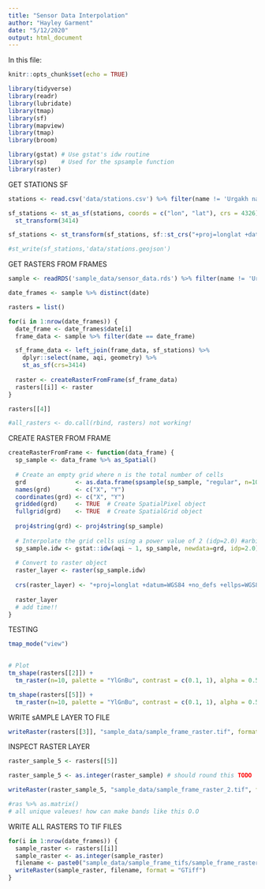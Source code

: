 ```yaml
---
title: "Sensor Data Interpolation"
author: "Hayley Garment"
date: "5/12/2020"
output: html_document
---
```


In this file:



```r
knitr::opts_chunk$set(echo = TRUE)

library(tidyverse)
library(readr)
library(lubridate)
library(tmap)
library(sf)
library(mapview)
library(tmap)
library(broom)

library(gstat) # Use gstat's idw routine
library(sp)    # Used for the spsample function
library(raster)
```

GET STATIONS SF
```r
stations <- read.csv('data/stations.csv') %>% filter(name != 'Urgakh naran')

sf_stations <- st_as_sf(stations, coords = c("lon", "lat"), crs = 4326) %>%
  st_transform(3414)

sf_stations <- st_transform(sf_stations, sf::st_crs("+proj=longlat +datum=WGS84"))

#st_write(sf_stations,'data/stations.geojson')
```

GET RASTERS FROM FRAMES
```r
sample <- readRDS('sample_data/sensor_data.rds') %>% filter(name != 'Urgakh naran')

date_frames <- sample %>% distinct(date)

rasters = list()

for(i in 1:nrow(date_frames)) {
  date_frame <- date_frames$date[i]
  frame_data <- sample %>% filter(date == date_frame)

  sf_frame_data <- left_join(frame_data, sf_stations) %>%
    dplyr::select(name, aqi, geometry) %>%
    st_as_sf(crs=3414)
  
  raster <- createRasterFromFrame(sf_frame_data)
  rasters[[i]] <- raster
}

rasters[[4]]

#all_rasters <- do.call(rbind, rasters) not working!

```


CREATE RASTER FROM FRAME
```r
createRasterFromFrame <- function(data_frame) {
  sp_sample <- data_frame %>% as_Spatial()
  
  # Create an empty grid where n is the total number of cells
  grd              <- as.data.frame(spsample(sp_sample, "regular", n=100000))
  names(grd)       <- c("X", "Y")
  coordinates(grd) <- c("X", "Y")
  gridded(grd)     <- TRUE  # Create SpatialPixel object
  fullgrid(grd)    <- TRUE  # Create SpatialGrid object
  
  proj4string(grd) <- proj4string(sp_sample)
  
  # Interpolate the grid cells using a power value of 2 (idp=2.0) #arbitrary!!
  sp_sample.idw <- gstat::idw(aqi ~ 1, sp_sample, newdata=grd, idp=2.0)
  
  # Convert to raster object
  raster_layer <- raster(sp_sample.idw)
  
  crs(raster_layer) <- "+proj=longlat +datum=WGS84 +no_defs +ellps=WGS84 +towgs84=0,0,0" 
  
  raster_layer
  # add time!!
}
```

TESTING
```r
tmap_mode("view")
  

# Plot
tm_shape(rasters[[2]]) + 
  tm_raster(n=10, palette = "YlGnBu", contrast = c(0.1, 1), alpha = 0.5)

tm_shape(rasters[[5]]) + 
  tm_raster(n=10, palette = "YlGnBu", contrast = c(0.1, 1), alpha = 0.5)
```

WRITE sAMPLE LAYER TO FILE
```r
writeRaster(rasters[[3]], "sample_data/sample_frame_raster.tif", format = "GTiff")
```

INSPECT RASTER LAYER
```r
raster_sample_5 <- rasters[[5]]

raster_sample_5 <- as.integer(raster_sample) # should round this TODO

writeRaster(raster_sample_5, "sample_data/sample_frame_raster_2.tif", format = "GTiff")

#ras %>% as.matrix() 
# all unique valeues! how can make bands like this O.O
```

WRITE ALL RASTERS TO TIF FILES
```r
for(i in 1:nrow(date_frames)) {
  sample_raster <- rasters[[i]]
  sample_raster <- as.integer(sample_raster)
  filename <- paste0("sample_data/sample_frame_tifs/sample_frame_raster_", i)
  writeRaster(sample_raster, filename, format = "GTiff")
}
```



